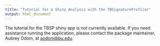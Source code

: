 ```yaml
---
title: "Tutorial for a Shiny Analysis with the TBSignatureProfiler"
output: html_document
---
```


The tutorial for the TBSP shiny app is not currently available. If you need assistance running the application, please contact the package maintainer, Aubrey Odom, at <aodom@bu.edu>.
